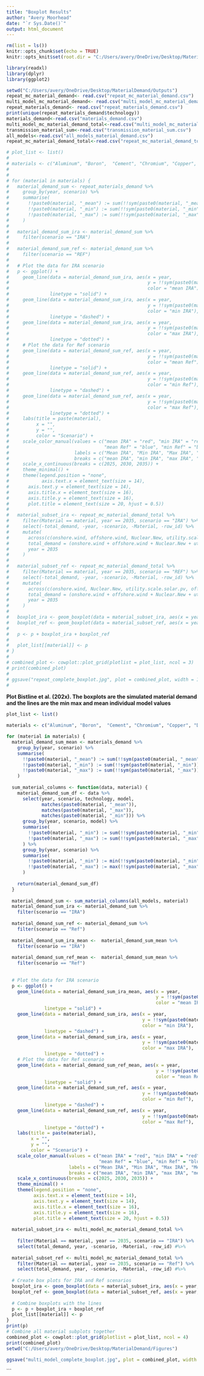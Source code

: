 ```yaml
---
title: "Boxplot Results"
author: "Avery Moorhead"
date: "`r Sys.Date()`"
output: html_document
---
```


```r
rm(list = ls())
knitr::opts_chunk$set(echo = TRUE)
knitr::opts_knit$set(root.dir = "C:/Users/avery/OneDrive/Desktop/MaterialDemand/Outputs")

library(readxl)
library(dplyr)
library(ggplot2)

```


```r
setwd("C:/Users/avery/OneDrive/Desktop/MaterialDemand/Outputs")
repeat_mc_material_demand<- read.csv("repeat_mc_material_demand.csv")
multi_model_mc_material_demand<- read.csv("multi_model_mc_material_demand.csv")
repeat_materials_demand<- read.csv("repeat_materials_demand.csv")
print(unique(repeat_materials_demand$technology))
materials_demand<-read.csv("materials_demand.csv")
multi_model_mc_material_demand_total<-read.csv("multi_model_mc_material_demand_total.csv")
transmission_material_sum<-read.csv("transmission_material_sum.csv")
all_models<-read.csv("all_models_material_demand.csv")
repeat_mc_material_demand_total<-read.csv("repeat_mc_material_demand_total.csv")
```


```r
# plot_list <- list()
# 
# materials <- c("Aluminum", "Boron",  "Cement", "Chromium", "Copper", "Dysprosium", "Fiberglass", "Glass", "Lead",  "Manganese","Molybdenum","Neodymium","Nickel", "Niobium", "Praseodymium",  "Silicon", "Silver", "Steel",  "Terbium", "Vanadium", "Yttrium", "Zinc")
# 
# 
# for (material in materials) {
#   material_demand_sum <- repeat_materials_demand %>%
#     group_by(year, scenario) %>%
#     summarise(
#       !!paste0(material, "_mean") := sum(!!sym(paste0(material, "_mean"))),
#       !!paste0(material, "_min") := sum(!!sym(paste0(material, "_min"))),
#       !!paste0(material, "_max") := sum(!!sym(paste0(material, "_max")))
#     )
#   
#   material_demand_sum_ira <- material_demand_sum %>%
#     filter(scenario == "IRA")
#   
#   material_demand_sum_ref <- material_demand_sum %>%
#     filter(scenario == "REF")
#   
#   # Plot the data for IRA scenario
#   p <- ggplot() +
#     geom_line(data = material_demand_sum_ira, aes(x = year, 
#                                                   y = !!sym(paste0(material, "_mean")), 
#                                                   color = "mean IRA"), 
#               linetype = "solid") +
#     geom_line(data = material_demand_sum_ira, aes(x = year, 
#                                                   y = !!sym(paste0(material, "_min")), 
#                                                   color = "min IRA"), 
#               linetype = "dashed") +
#     geom_line(data = material_demand_sum_ira, aes(x = year, 
#                                                   y = !!sym(paste0(material, "_max")), 
#                                                   color = "max IRA"), 
#               linetype = "dotted") +
#     # Plot the data for Ref scenario
#     geom_line(data = material_demand_sum_ref, aes(x = year, 
#                                                   y = !!sym(paste0(material, "_mean")), 
#                                                   color = "mean Ref"), 
#               linetype = "solid") +
#     geom_line(data = material_demand_sum_ref, aes(x = year, 
#                                                   y = !!sym(paste0(material, "_min")), 
#                                                   color = "min Ref"), 
#               linetype = "dashed") +
#     geom_line(data = material_demand_sum_ref, aes(x = year, 
#                                                   y = !!sym(paste0(material, "_max")), 
#                                                   color = "max Ref"), 
#               linetype = "dotted") +
#     labs(title = paste(material),
#          x = "",
#          y = "",
#          color = "Scenario") +
#     scale_color_manual(values = c("mean IRA" = "red", "min IRA" = "red", "max IRA" = "red",
#                                   "mean Ref" = "blue", "min Ref" = "blue", "max Ref" = "blue"),
#                        labels = c("Mean IRA", "Min IRA", "Max IRA", "Mean Ref", "Min Ref", "Max Ref"),
#                        breaks = c("mean IRA", "min IRA", "max IRA", "mean Ref", "min Ref", "max Ref")) +
#     scale_x_continuous(breaks = c(2025, 2030, 2035)) +
#     theme_minimal() +
#     theme(legend.position = "none",
#            axis.text.x = element_text(size = 14), 
#       axis.text.y = element_text(size = 14), 
#       axis.title.x = element_text(size = 16),
#       axis.title.y = element_text(size = 16), 
#       plot.title = element_text(size = 20, hjust = 0.5))
#   
#   material_subset_ira <- repeat_mc_material_demand_total %>%
#     filter(Material == material, year == 2035, scenario == "IRA") %>%
#     select(-total_demand, -year, -scenario, -Material, -row_id) %>%
#     mutate(
#       across(c(onshore.wind, offshore.wind, Nuclear.New, utility.scale.solar.pv, Gas), ~sort(.)),
#       total_demand = (onshore.wind + offshore.wind + Nuclear.New + utility.scale.solar.pv + Gas) / 1000,
#       year = 2035
#     )
#   
#   material_subset_ref <- repeat_mc_material_demand_total %>%
#     filter(Material == material, year == 2035, scenario == "REF") %>%
#     select(-total_demand, -year, -scenario, -Material, -row_id) %>%
#     mutate(
#       across(c(onshore.wind, Nuclear.New, utility.scale.solar.pv, offshore.wind, Gas), ~sort(.)),
#       total_demand = (onshore.wind + offshore.wind + Nuclear.New + utility.scale.solar.pv + Gas) / 1000,
#       year = 2035
#     )
#   
#   boxplot_ira <- geom_boxplot(data = material_subset_ira, aes(x = year, y = total_demand), fill = "red", alpha = 0.5, width = 0.5)
#   boxplot_ref <- geom_boxplot(data = material_subset_ref, aes(x = year, y = total_demand), fill = "blue", alpha = 0.5, width = 0.5)
#   
#   p <- p + boxplot_ira + boxplot_ref
#   
#   plot_list[[material]] <- p
# }
# 
# combined_plot <- cowplot::plot_grid(plotlist = plot_list, ncol = 3)
# print(combined_plot)
# 
# ggsave("repeat_complete_boxplot.jpg", plot = combined_plot, width = 11, height = 14, units = "in", dpi = 300)
# 

```


**Plot Bistline et al. (202x). The boxplots are the simulated material demand and the lines are the min max and mean individual model values **
```r

plot_list <- list()

materials <- c("Aluminum", "Boron",  "Cement", "Chromium", "Copper", "Dysprosium", "Fiberglass", "Glass", "Lead", "Magnesium", "Manganese","Molybdenum","Neodymium","Nickel", "Niobium", "Praseodymium",  "Silicon", "Silver", "Steel",  "Terbium","Tin", "Vanadium", "Yttrium", "Zinc")

for (material in materials) {
  material_demand_sum_mean <- materials_demand %>%
    group_by(year, scenario) %>%
    summarise(
      !!paste0(material, "_mean") := sum(!!sym(paste0(material, "_mean"))),
      !!paste0(material, "_min") := sum(!!sym(paste0(material, "_min"))),
      !!paste0(material, "_max") := sum(!!sym(paste0(material, "_max")))
    )
  
  sum_material_columns <- function(data, material) {
    material_demand_sum_df <- data %>%
      select(year, scenario, technology, model, 
             matches(paste0(material, "_mean")), 
             matches(paste0(material, "_max")), 
             matches(paste0(material, "_min"))) %>%
      group_by(year, scenario, model) %>%
      summarise(
        !!paste0(material, "_min") := sum(!!sym(paste0(material, "_min")), na.rm = TRUE),
        !!paste0(material, "_max") := sum(!!sym(paste0(material, "_max")), na.rm = TRUE)
      ) %>%
      group_by(year, scenario) %>%
      summarise(
        !!paste0(material, "_min") := min(!!sym(paste0(material, "_min")), na.rm = TRUE),
        !!paste0(material, "_max") := max(!!sym(paste0(material, "_max")), na.rm = TRUE)
      )
    
    return(material_demand_sum_df)
  }
  
  material_demand_sum <- sum_material_columns(all_models, material)
  material_demand_sum_ira <- material_demand_sum %>%
    filter(scenario == "IRA")
  
  material_demand_sum_ref <- material_demand_sum %>%
    filter(scenario == "Ref")
  
  material_demand_sum_ira_mean <-  material_demand_sum_mean %>%
    filter(scenario == "IRA")
  
  material_demand_sum_ref_mean <-  material_demand_sum_mean %>%
    filter(scenario == "Ref")
  
  
  # Plot the data for IRA scenario
  p <- ggplot() +
    geom_line(data = material_demand_sum_ira_mean, aes(x = year, 
                                                       y = !!sym(paste0(material, "_mean")), 
                                                       color = "mean IRA"), 
              linetype = "solid") +
    geom_line(data = material_demand_sum_ira, aes(x = year, 
                                                  y = !!sym(paste0(material, "_min")), 
                                                  color = "min IRA"), 
              linetype = "dashed") +
    geom_line(data = material_demand_sum_ira, aes(x = year, 
                                                  y = !!sym(paste0(material, "_max")), 
                                                  color = "max IRA"), 
              linetype = "dotted") +
    # Plot the data for Ref scenario
    geom_line(data = material_demand_sum_ref_mean, aes(x = year, 
                                                       y = !!sym(paste0(material, "_mean")), 
                                                       color = "mean Ref"), 
              linetype = "solid") +
    geom_line(data = material_demand_sum_ref, aes(x = year, 
                                                  y = !!sym(paste0(material, "_min")), 
                                                  color = "min Ref"), 
              linetype = "dashed") +
    geom_line(data = material_demand_sum_ref, aes(x = year, 
                                                  y = !!sym(paste0(material, "_max")), 
                                                  color = "max Ref"), 
              linetype = "dotted") +
    labs(title = paste(material),
         x = "",
         y = "",
         color = "Scenario") +
    scale_color_manual(values = c("mean IRA" = "red", "min IRA" = "red", "max IRA" = "red",
                                  "mean Ref" = "blue", "min Ref" = "blue", "max Ref" = "blue"),
                       labels = c("Mean IRA", "Min IRA", "Max IRA", "Mean Ref", "Min Ref", "Max Ref"),
                       breaks = c("mean IRA", "min IRA", "max IRA", "mean Ref", "min Ref", "max Ref")) +
    scale_x_continuous(breaks = c(2025, 2030, 2035)) +
    theme_minimal() +
    theme(legend.position = "none",
          axis.text.x = element_text(size = 14),
          axis.text.y = element_text(size = 14), 
          axis.title.x = element_text(size = 16), 
          axis.title.y = element_text(size = 16),
          plot.title = element_text(size = 20, hjust = 0.5))
  
  material_subset_ira <- multi_model_mc_material_demand_total %>%
    
    filter(Material == material, year == 2035, scenario == "IRA") %>%
    select(total_demand, year, -scenario, -Material, -row_id) #%>%
  
  material_subset_ref <- multi_model_mc_material_demand_total %>%
    filter(Material == material, year == 2035, scenario == "Ref") %>%
    select(total_demand, year, -scenario, -Material, -row_id) #%>%
  
  # Create box plots for IRA and Ref scenarios
  boxplot_ira <- geom_boxplot(data = material_subset_ira, aes(x = year, y = total_demand/1000), fill = "red", alpha = 0.5, width = 0.5)
  boxplot_ref <- geom_boxplot(data = material_subset_ref, aes(x = year, y = total_demand/1000), fill = "blue", alpha = 0.5, width = 0.5)
  
  # Combine boxplots with the lines
  p <- p + boxplot_ira + boxplot_ref
  plot_list[[material]] <- p
}
print(p)
# Combine all material subplots together
combined_plot <- cowplot::plot_grid(plotlist = plot_list, ncol = 4)
print(combined_plot)
setwd("C:/Users/avery/OneDrive/Desktop/MaterialDemand/Figures")

ggsave("multi_model_complete_boxplot.jpg", plot = combined_plot, width = 13, height = 17, units = "in", dpi = 300)
```

```




